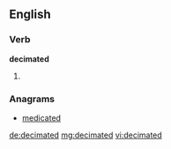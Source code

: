 ==English==

===Verb===
'''decimated'''

# {{past of|decimate}}

===Anagrams===
* [[medicated#English|medicated]]

[[de:decimated]]
[[mg:decimated]]
[[vi:decimated]]